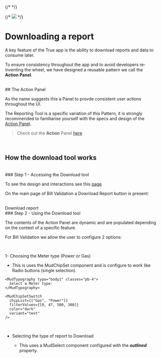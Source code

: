 

{/* <Meta of={BillValStories} /> */}

<Meta title="Features/Bill Validation/Docs" />

{/* <img className="sg-img" src="assets/soa_logo_crop.png" /> */}

# Downloading a report

A key feature of the True app is the ability to download reports and data to consume later.

To ensure consistency throughout the app and to avoid developers re-inventing the wheel, we have
designed a reusable pattern we call the **Action Panel**.

<br />
## The Action Panel

<Canvas of={ReportStories.Design} />

As the name suggests this a Panel to provde consistent user actions throughout the UI.

The Reporting Tool is a specific variation of this Pattern, it is strongly recommended to
familiarise yourself with the specs and design of the [Action Panel](?path=/docs/patterns-action-panel--docs).

> Check out the **Action** Panel [here](?path=/docs/patterns-action-panel--docs)

<br />

## How the download tool works

<br />
### Step 1 - Accessing the Download tool

To see the design and interactions see this [page](?path=/story/features-bill-validation--design)

On the main page of Bill Validation a Download Report button is present:

<br />
<Unstyled>
  <MudButton variant="outlined" size="small" icon={IconDownload}>
    Download report
  </MudButton>
</Unstyled>
<br />
### Step 2 - Using the Download tool

The contents of the Action Panel are dynamic and are populated depending on the context of a specific feature.

For Bill Validation we allow the user to configure 2 options:

<br />

1- Choosing the Meter type (Power or Gas)

- This is uses the MudChipSet component and is configure to work like Radio buttons (single selection).

<div style={{background: "#FFF", padding: "2em", maxWidth: "400px"}}>

    <MudTypography typo="body1" classes="pb-4">
      Select a Meter type:
    </MudTypography>

    <MudChipSetSwitch
      chipList={["Gas", "Power"]}
      filterValues={[0, 47, 500, 300]}
      color="dark"
      variant="text"
    />

</div>
<br/>

- Selecting the type of report to Download

  - This uses a MudSelect component configured with the **_outlined_** property.
